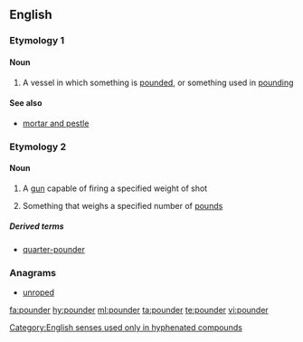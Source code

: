 ==English==

===Etymology 1===
{{suffix|pound|gloss1=verb|er|gloss2=agent suffix}}

====Noun====
{{en-noun}}

# A vessel in which something is [[pounded]], or something used in [[pounding]]

====See also====
* [[mortar and pestle]]

===Etymology 2===
{{suffix|pound|gloss1=measure of weight|er}}

====Noun====
{{en-noun}}

# {{context|only in combination|lang=en}} A [[gun]] capable of firing a specified weight of shot
# {{context|only in combination|lang=en}} Something that weighs a specified number of [[pound]]s

=====Derived terms=====
* [[quarter-pounder]]

===Anagrams===
* [[unroped#English|unroped]]

[[Category:English senses used only in hyphenated compounds]]

[[fa:pounder]]
[[hy:pounder]]
[[ml:pounder]]
[[ta:pounder]]
[[te:pounder]]
[[vi:pounder]]